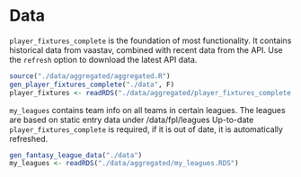 # Data

`player_fixtures_complete` is the foundation of most functionality.
It contains historical data from vaastav, combined with recent data from the API.
Use the `refresh` option to download the latest API data.

```r
source("./data/aggregated/aggregated.R")
gen_player_fixtures_complete("./data", F)
player_fixtures <- readRDS("./data/aggregated/player_fixtures_complete.RDS")

```

`my_leagues` contains team info on all teams in certain leagues.
The leagues are based on static entry data under /data/fpl/leagues
Up-to-date `player_fixtures_complete` is required, if it is out of date, it is automatically refreshed.

```r
gen_fantasy_league_data("./data")
my_leagues <- readRDS("./data/aggregated/my_leagues.RDS")
```

